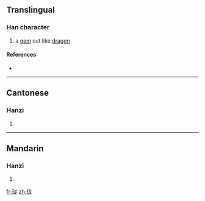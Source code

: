 {{also|瓏}}
==Translingual==

===Han character===
{{Han char|rn=96|rad=玉|as=05|sn=9|four=|canj=一土戈大心 (MGIKP)}}

# a [[gem]] cut like [[dragon]]

====References====
* {{Han ref|kx=0730.081|hdz=21106.010|uh=73D1|ud=29649}}

----

==Cantonese==

===Hanzi===
{{yue-hanzi|jyut=|y=lung4|tra=瓏}}

# {{defn|Cantonese|sort=玉05}}

----

==Mandarin==

===Hanzi===
{{cmn-hanzi|tra=瓏|pin=[[lóng]] ([[long2]])|wg=lung<sup>2</sup>}}

# {{defn|Mandarin|sort=玉05}}

[[fr:珑]]
[[zh:珑]]